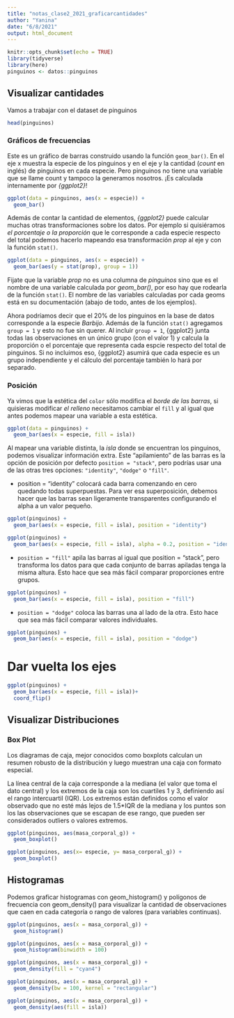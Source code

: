 ```yaml
---
title: "notas_clase2_2021_graficarcantidades"
author: "Yanina"
date: "6/8/2021"
output: html_document
---
```


```r
knitr::opts_chunk$set(echo = TRUE)
library(tidyverse)
library(here)
pinguinos <- datos::pinguinos
```

## Visualizar cantidades

Vamos a trabajar con el dataset de pinguinos

```r
head(pinguinos)
```

### Gráficos de frecuencias

Este es un gráfico de barras construido usando la función `geom_bar()`. En el eje x muestra la especie de los pinguinos y en el eje y la cantidad (_count_ en inglés) de pinguinos en cada especie. Pero pinguinos no tiene una variable que se llame count y tampoco la generamos nosotros. ¡Es calculada internamente por _{ggplot2}_!

```r
ggplot(data = pinguinos, aes(x = especie)) +
  geom_bar()

```
Además de contar la cantidad de elementos, _{ggplot2}_ puede calcular muchas otras transformaciones sobre los datos. Por ejemplo si quisiéramos _el porcentaje o la proporción_ que le corresponde a cada especie respecto del total podemos hacerlo mapeando esa transformación _prop_ al eje y con la función `stat()`.

```r
ggplot(data = pinguinos, aes(x = especie)) +
  geom_bar(aes(y = stat(prop), group = 1))

```

Fijate que la variable _prop_ no es una columna de _pinguinos_ sino que es el nombre de una variable calculada por _geom_bar()_, por eso hay que rodearla de la función `stat()`. El nombre de las variables calculadas por cada geoms está en su documentación (abajo de todo, antes de los ejemplos).

Ahora podríamos decir que el 20% de los pinguinos en la base de datos corresponde a la especie _Barbijo_. Además de la función `stat()` agregamos `group = 1` y esto no fue sin querer.  Al incluir `group = 1`, {ggplot2} junta todas las observaciones en un único grupo (con el valor 1) y calcula la proporción o el porcentaje que representa cada espcie respecto del total de pinguinos. Si no incluimos eso, {ggplot2} asumirá que cada especie es un grupo independiente y el cálculo del porcentaje también lo hará por separado.

### Posición

Ya vimos que la estética del `color` sólo modifica el _borde de las barras_, si quisieras modificar _el relleno_ necesitamos cambiar el `fill` y al igual que antes podemos mapear una variable a esta estética.

```r
ggplot(data = pinguinos) +
  geom_bar(aes(x = especie, fill = isla))
```

Al mapear una variable distinta, la _isla_ donde se encuentran los pinguinos, podemos visualizar información extra. Este “apilamiento” de las barras es la opción de posición por defecto `position = "stack"`, pero podrías usar una de las otras tres opciones: `"identity"`, `"dodge"` o `"fill"`.


  * position = "identity" colocará cada barra comenzando en cero quedando todas superpuestas. Para ver esa superposición, debemos hacer que las barras sean ligeramente transparentes configurando el alpha a un valor pequeño.

```r

ggplot(pinguinos) +
  geom_bar(aes(x = especie, fill = isla), position = "identity")

ggplot(pinguinos) +
  geom_bar(aes(x = especie, fill = isla), alpha = 0.2, position = "identity")
```

* `position = "fill"` apila las barras al igual que position = "stack", pero transforma los datos para que cada conjunto de barras apiladas tenga la misma altura. Esto hace que sea más fácil comparar proporciones entre grupos.

```r
ggplot(pinguinos) +
  geom_bar(aes(x = especie, fill = isla), position = "fill")
```

  * `position = "dodge"` coloca las barras una al lado de la otra. Esto hace que sea más fácil comparar valores individuales.

```r
ggplot(pinguinos) +
  geom_bar(aes(x = especie, fill = isla), position = "dodge")
```
# Dar vuelta los ejes

```r

ggplot(pinguinos) +
  geom_bar(aes(x = especie, fill = isla))+
  coord_flip()

```
## Visualizar Distribuciones

### Box Plot

Los diagramas de caja, mejor conocidos como boxplots calculan un resumen robusto de la distribución y luego muestran una caja con formato especial.

La línea central de la caja corresponde a la mediana (el valor que toma el dato central) y los extremos de la caja son los cuartiles 1 y 3, definiendo así el rango intercuartil (IQR). Los extremos están definidos como el valor observado que no esté más lejos de 1.5*IQR de la mediana y los puntos son los las observaciones que se escapan de ese rango, que pueden ser considerados outliers o valores extremos.

```r
ggplot(pinguinos, aes(masa_corporal_g)) +
  geom_boxplot()

```

```r
ggplot(pinguinos, aes(x= especie, y= masa_corporal_g)) +
  geom_boxplot()
```
## Histogramas

Podemos graficar histogramas con geom_histogram() y polígonos de frecuencia con geom_density() para visualizar la cantidad de observaciones que caen en cada categoría o rango de valores (para variables continuas).

```r
ggplot(pinguinos, aes(x = masa_corporal_g)) +
  geom_histogram()
```


```r
ggplot(pinguinos, aes(x = masa_corporal_g)) +
  geom_histogram(binwidth = 100)
```

```r
ggplot(pinguinos, aes(x = masa_corporal_g)) +
  geom_density(fill = "cyan4")
```

```r
ggplot(pinguinos, aes(x = masa_corporal_g)) +
  geom_density(bw = 100, kernel = "rectangular")
```

```r
ggplot(pinguinos, aes(x = masa_corporal_g)) +
  geom_density(aes(fill = isla))
```

